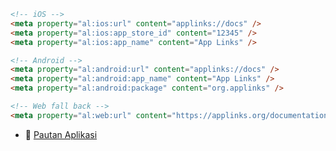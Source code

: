 
```html
<!-- iOS -->
<meta property="al:ios:url" content="applinks://docs" />
<meta property="al:ios:app_store_id" content="12345" />
<meta property="al:ios:app_name" content="App Links" />

<!-- Android -->
<meta property="al:android:url" content="applinks://docs" />
<meta property="al:android:app_name" content="App Links" />
<meta property="al:android:package" content="org.applinks" />

<!-- Web fall back -->
<meta property="al:web:url" content="https://applinks.org/documentation" />
```

- 📖 [Pautan Aplikasi](https://developers.facebook.com/docs/applinks)